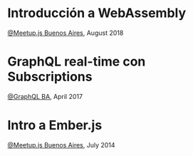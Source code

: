 

# Introducción a WebAssembly

[@Meetup.js Buenos Aires](https://www.meetup.com/Meetup-js/), August 2018

<Youtube id="VS4uhnKd67Y" title="Introducción a WebAssembly" />

# GraphQL real-time con Subscriptions

[@GraphQL BA](https://www.meetup.com/GraphQL-BA/), April 2017

<Youtube id="i35IQNQxzS8" title="GraphQL Real Time con Subscriptions" />

# Intro a Ember.js

[@Meetup.js Buenos Aires](https://www.meetup.com/Meetup-js/), July 2014

<Slideshare
  id="lvkd4A8NRRkD9M"
  title="Intro a Ember.js"
  slug="intro-a-emberjs"
/>

